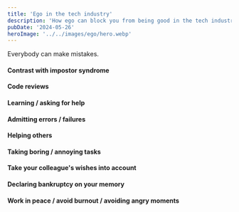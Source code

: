 ```yaml
---
title: 'Ego in the tech industry'
description: 'How ego can block you from being good in the tech industry'
pubDate: '2024-05-26'
heroImage: '../../images/ego/hero.webp'
---
```


Everybody can make mistakes.

#### Contrast with impostor syndrome

#### Code reviews

#### Learning / asking for help

#### Admitting errors / failures

#### Helping others

#### Taking boring / annoying tasks

#### Take your colleague's wishes into account

#### Declaring bankruptcy on your memory

#### Work in peace / avoid burnout / avoiding angry moments
